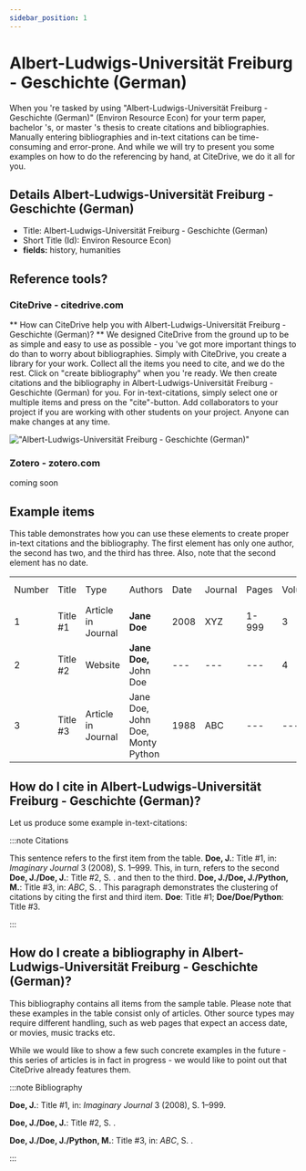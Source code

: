 ```yaml
---
sidebar_position: 1
---
```


# Albert-Ludwigs-Universität Freiburg - Geschichte (German)

When you 're tasked by using "Albert-Ludwigs-Universität Freiburg - Geschichte (German)" (Environ Resource Econ) for your term paper, bachelor 's, or master 's thesis to create citations and bibliographies.
Manually entering bibliographies and in-text citations can be time-consuming and error-prone. And while we will try to present you some examples on how to do the referencing by hand, at CiteDrive, we do it all for you.

## Details  Albert-Ludwigs-Universität Freiburg - Geschichte (German)
* Title: Albert-Ludwigs-Universität Freiburg - Geschichte (German)
* Short Title (Id): Environ Resource Econ)
* **fields:** history, humanities

## Reference tools?
### CiteDrive - citedrive.com
** How can CiteDrive help you with Albert-Ludwigs-Universität Freiburg - Geschichte (German)? **
We designed CiteDrive from the ground up to be as simple and easy to use as possible - you 've got more important things to do than to worry about bibliographies. Simply with CiteDrive, you create a library for your work. Collect all the items you need to cite, and we do the rest. Click on "create bibliography" when you 're ready. We then create citations and the bibliography in Albert-Ludwigs-Universität Freiburg - Geschichte (German) for you. For in-text-citations, simply select one or multiple items and press on the "cite"-button. Add collaborators to your project if you are working with other students on your project. Anyone can make changes at any time.


!["Albert-Ludwigs-Universität Freiburg - Geschichte (German)"](images/albertludwigsuniversitat-freiburg--geschichte-german.svg "Choose Albert-Ludwigs-Universität Freiburg - Geschichte (German) in the CiteDrive App")

### Zotero - zotero.com

coming soon

## Example items

This table demonstrates how you can use these elements to create proper in-text citations and the bibliography. The first element has only one author, the second has two, and the third has three. Also, note that the second element has no date.


<table>
  <tr>
   <td>Number
   </td>
   <td>Title
   </td>
   <td>Type
   </td>
   <td>Authors
   </td>
   <td>Date
   </td>
   <td>Journal
   </td>
   <td>Pages
   </td>
   <td>Volume
   </td>
   <td>Issue
   </td>
   <td>Access Date
   </td>
  </tr>
  <tr>
   <td>1
   </td>
   <td>Title #1
   </td>
   <td>Article in Journal
   </td>
   <td><strong>Jane Doe</strong>
   </td>
   <td>2008
   </td>
   <td>XYZ
   </td>
   <td>1-999
   </td>
   <td>3
   </td>
   <td>2
   </td>
   <td>--
   </td>
  </tr>
  <tr>
   <td>
2
   </td>
   <td>Title #2
   </td>
   <td>Website
   </td>
   <td><strong>Jane Doe, </strong>John Doe
   </td>
   <td>---
   </td>
   <td>---
   </td>
   <td>---
   </td>
   <td>4
   </td>
   <td>---
   </td>
   <td>2020-05-01
   </td>
  </tr>
  <tr>
   <td>3
   </td>
   <td>Title #3
   </td>
   <td>Article in Journal
   </td>
   <td>Jane Doe, John Doe, Monty Python
   </td>
   <td>1988
   </td>
   <td>ABC
   </td>
   <td>---
   </td>
   <td>---
   </td>
   <td>16
   </td>
   <td>---
   </td>
  </tr>
</table>



## How do I cite in  Albert-Ludwigs-Universität Freiburg - Geschichte (German)?

Let us produce some example in-text-citations:

:::note Citations


This sentence refers to the first item from the table. <b>Doe, J.</b>: Title #1, in: <i>Imaginary Journal</i> 3 (2008), S. 1–999. This, in turn, refers to the second <b>Doe, J./Doe, J.</b>: Title #2, S. .
and then to the third.  <b>Doe, J./Doe, J./Python, M.</b>: Title #3, in: <i>ABC</i>, S. .
This paragraph demonstrates the clustering of citations by citing the first and third item. <b>Doe</b>: Title #1; <b>Doe/Doe/Python</b>: Title #3.

:::

## How do I create a bibliography in Albert-Ludwigs-Universität Freiburg - Geschichte (German)?

This bibliography contains all items from the sample table. Please note that these examples in the table consist only of articles. Other source types may require different handling, such as web pages that expect an access date, or movies, music tracks etc.

While we would like to show a few such concrete examples in the future - this series of articles is in fact in progress - we would like to point out that CiteDrive already features them.

:::note Bibliography

<b>Doe, J.</b>: Title #1, in: <i>Imaginary Journal</i> 3 (2008),  S. 1–999.

<b>Doe, J./Doe, J.</b>: Title #2,  S. .

<b>Doe, J./Doe, J./Python, M.</b>: Title #3, in: <i>ABC</i>,  S. .



:::


        